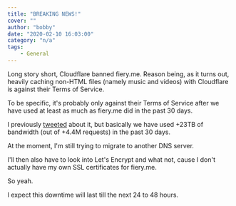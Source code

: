```yaml
---
title: "BREAKING NEWS!"
cover: ""
author: "bobby"
date: "2020-02-10 16:03:00"
category: "n/a"
tags:
    - General
---
```


Long story short, Cloudflare banned fiery.me. Reason being, as it turns out, heavily caching non-HTML files (namely music and videos) with Cloudflare is against their Terms of Service.

To be specific, it's probably only against their Terms of Service after we have used at least as much as fiery.me did in the past 30 days.

I previously [tweeted](https://twitter.com/BobbyWibowoB/status/1226627095276613632?s=20) about it, but basically we have used +23TB of bandwidth (out of +4.4M requests) in the past 30 days.

At the moment, I'm still trying to migrate to another DNS server.

I'll then also have to look into Let's Encrypt and what not, cause I don't actually have my own SSL certificates for fiery.me.

So yeah.

I expect this downtime will last till the next 24 to 48 hours.
